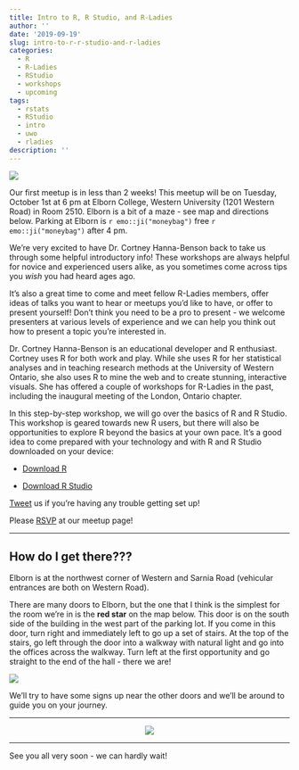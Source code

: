 ```yaml
---
title: Intro to R, R Studio, and R-Ladies
author: ''
date: '2019-09-19'
slug: intro-to-r-r-studio-and-r-ladies
categories:
  - R
  - R-Ladies
  - RStudio
  - workshops
  - upcoming
tags:
  - rstats
  - RStudio
  - intro
  - uwo
  - rladies
description: ''
---
```


![](/img/Intro.jpg)

Our first meetup is in less than 2 weeks! This meetup will be on Tuesday, October 1st at 6 pm at Elborn College, Western University (1201 Western Road) in Room 2510. Elborn is a bit of a maze - see map and directions below. Parking at Elborn is `r emo::ji("moneybag")` free `r emo::ji("moneybag")` after 4 pm. 

We're very excited to have Dr. Cortney Hanna-Benson back to take us through some helpful introductory info! These workshops are always helpful for novice and experienced users alike, as you sometimes come across tips you *wish* you had heard ages ago. 

It's also a great time to come and meet fellow R-Ladies members, offer ideas of talks you want to hear or meetups you'd like to have, or offer to present yourself! Don't think you need to be a pro to present - we welcome presenters at various levels of experience and we can help you think out how to present a topic you're interested in. 

Dr. Cortney Hanna-Benson is an educational developer and R enthusiast. Cortney uses R for both work and play. While she uses R for her statistical analyses and in teaching research methods at the University of Western Ontario, she also uses R to mine the web and to create stunning, interactive visuals.  She has offered a couple of workshops for R-Ladies in the past, including the inaugural meeting of the London, Ontario chapter.

In this step-by-step workshop, we will go over the basics of R and R Studio. This workshop is geared towards new R users, but there will also be opportunities to explore R beyond the basics at your own pace.  It’s a good idea to come prepared with your technology and with R and R Studio downloaded on your device:

- [Download R](https://www.r-project.org/)

- [Download R Studio](https://www.rstudio.com/products/rstudio/)

[Tweet](https://twitter.com/RLadiesLdnOnt) us if you're having any trouble getting set up! 

Please [RSVP](https://www.meetup.com/rladies-ldnont/events/264989455/?fbclid=IwAR1hBC7-x97QFKOJwCahEQg7gR5g42dTPy2noJgtu8et2-Pk9ewjaguknpM) at our meetup page!

---

## How do I get there???

Elborn is at the northwest corner of Western and Sarnia Road (vehicular entrances are both on Western Road). 

There are many doors to Elborn, but the one that I think is the simplest for the room we're in is the **red star** on the map below. This door is on the south side of the building in the west part of the parking lot. If you come in this door, turn right and immediately left to go up a set of stairs. At the top of the stairs, go left through the door into a walkway with natural light and go into the offices across the walkway. Turn left at the first opportunity and go straight to the end of the hall - there we are!

![](/img/elbornmap.png)

We'll try to have some signs up near the other doors and we'll be around to guide you on your journey.

***

<center>

![](http://giphygifs.s3.amazonaws.com/media/5ihf4yMV81xK/giphy.gif)

</center>

***

See you all very soon - we can hardly wait!